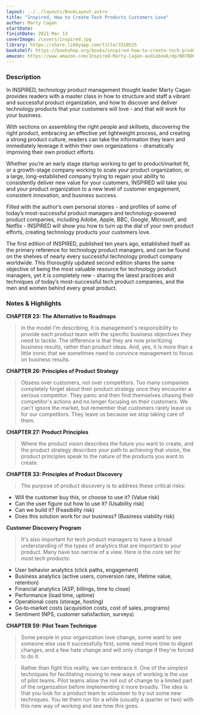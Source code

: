```yaml
---
layout: ../../layouts/BookLayout.astro
title: "Inspired, How to Create Tech Products Customers Love"
author: Marty Cagan
startDate:
finishDate: 2021 Mar 13
coverImage: /covers/inspired.jpg
library: https://share.libbyapp.com/title/3310525
bookshelf: https://bookshop.org/books/inspired-how-to-create-tech-products-customers-love/9781119387503
amazon: https://www.amazon.com/Inspired-Marty-Cagan-audiobook/dp/B07BDQVC45/
---
```


<ReadingTime
  startDate  = {frontmatter.startDate}
  finishDate = {frontmatter.finishDate}
/>

### Description
In INSPIRED, technology product management thought leader Marty Cagan provides readers with a master class in how to structure and staff a vibrant and successful product organization, and how to discover and deliver technology products that your customers will love - and that will work for your business.

With sections on assembling the right people and skillsets, discovering the right product, embracing an effective yet lightweight process, and creating a strong product culture, readers can take the information they learn and immediately leverage it within their own organizations - dramatically improving their own product efforts.

Whether you’re an early stage startup working to get to product/market fit, or a growth-stage company working to scale your product organization, or a large, long-established company trying to regain your ability to consistently deliver new value for your customers, INSPIRED will take you and your product organization to a new level of customer engagement, consistent innovation, and business success.

Filled with the author’s own personal stories - and profiles of some of today’s most-successful product managers and technology-powered product companies, including Adobe, Apple, BBC, Google, Microsoft, and Netflix - INSPIRED will show you how to turn up the dial of your own product efforts, creating technology products your customers love.

The first edition of INSPIRED, published ten years ago, established itself as the primary reference for technology product managers, and can be found on the shelves of nearly every successful technology product company worldwide. This thoroughly updated second edition shares the same objective of being the most valuable resource for technology product managers, yet it is completely new - sharing the latest practices and techniques of today’s most-successful tech product companies, and the men and women behind every great product.

### Notes & Highlights
**CHAPTER 23: The Alternative to Roadmaps**
> In the model I'm describing, it is management's responsibility to provide each product team with the specific business objectives they need to tackle. The difference is that they are now prioritizing business results, rather than product ideas. And, yes, it is more than a little ironic that we sometimes need to convince management to focus on business results.

**CHAPTER 26: Principles of Product Strategy**
> Obsess over customers, not over competitors. Too many companies completely forget about their product strategy once they encounter a serious competitor. They panic and then find themselves chasing their competitor's actions and no longer focusing on their customers. We can't ignore the market, but remember that customers rarely leave us for our competitors. They leave us because we stop taking care of them.

**CHAPTER 27: Product Principles**
> Where the product vision describes the future you want to create, and the product strategy describes your path to achieving that vision, the product principles speak to the nature of the products you want to create.

**CHAPTER 33: Principles of Product Discovery**
> The purpose of product discovery is to address these critical risks:
* Will the customer buy this, or choose to use it? (Value risk)
* Can the user figure out how to use it? (Usability risk)
* Can we build it? (Feasibility risk)
* Does this solution work for our business? (Business viability risk)

**Customer Discovery Program**
> It's also important for tech product managers to have a broad understanding of the types of analytics that are important to your product. Many have too narrow of a view. Here is the core set for most tech products:
* User behavior analytics (click paths, engagement)
* Business analytics (active users, conversion rate, lifetime value, retention)
* Financial analytics (ASP, billings, time to close)
* Performance (load time, uptime)
* Operational costs (storage, hosting)
* Go‐to‐market costs (acquisition costs, cost of sales, programs)
* Sentiment (NPS, customer satisfaction, surveys)

**CHAPTER 59: Pilot Team Technique**
> Some people in your organization love change, some want to see someone else use it successfully first, some need more time to digest changes, and a few hate change and will only change if they're forced to do it.

> Rather than fight this reality, we can embrace it. One of the simplest techniques for facilitating moving to new ways of working is the use of pilot teams. Pilot teams allow the roll out of change to a limited part of the organization before implementing it more broadly. The idea is that you look for a product team to volunteer to try out some new techniques. You let them run for a while (usually a quarter or two) with this new way of working and see how this goes.

<BuyBook
  library   = {frontmatter.library}
  bookshelf = {frontmatter.bookshelf}
  amazon    = {frontmatter.amazon}
/>
